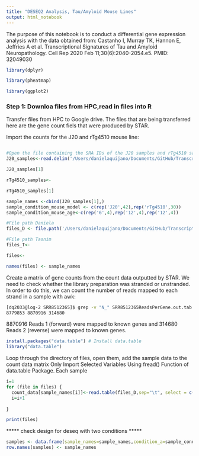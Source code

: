 ```yaml
---
title: "DESEQ2 Analysis, Tau/Amyloid Mouse Lines"
output: html_notebook
---
```


The purpose of this notebook is to conduct a differential gene expression analysis with the data obtained from:
Castanho I, Murray TK, Hannon E, Jeffries A et al. Transcriptional Signatures of Tau and Amyloid Neuropathology. Cell Rep 2020 Feb 11;30(6):2040-2054.e5. PMID: 32049030

```r

library(dplyr)

library(pheatmap)

library(ggplot2)
```



### Step 1: Downloa files from HPC,read in files into R

Transfer files from HPC to Google drive. The files that are being transferred here are the gene count fiels that were produced by STAR. 

Import the counts for the J20 and rTg4510 mouse line:


```r

```

```r
#Open the file containing the SRA IDs of the J20 samples and rTg4510 samples
J20_samples<-read.delim('/Users/danielaquijano/Documents/GitHub/Transcriptomics-Final-Project-/Data_Retrieval/SRR_Acc_List_J20_6m_12m.txt',header=FALSE)

```

```r
J20_samples[1]
```


```r
rTg4510_samples<-
```

```r
rTg4510_samples[1]
```

```r

sample_names <-cbind(J20_samples[1],)
sample_condition_mouse_model <- c(rep('J20',42),rep('rTg4510',30))
sample_condition_mouse_age<-c(rep('6',4),rep('12',4),rep('12',4))
```

```r
#File path Daniela
files_D <- file.path('/Users/danielaquijano/Documents/GitHub/Transcriptomics-Final-Project/source_files/J_20_samples',paste(sample_names,"ReadsPerGene.out.tab",sep=""))
```

```r
#File path Tasnim
files_T<-

```

```r
files<-
```

```r
names(files) <- sample_names
```


Create a matrix of gene counts from the count data outputted by STAR. We need to check whether the library preparation was stranded or unstranded. In order to do this, we can count the number of reads mapped to each strand in a sample with awk:

```bash
[dq2033@log-2 SRR8512365]$ grep -v "N_" SRR8512365ReadsPerGene.out.tab | awk '{unst+=$2;forw+=$3;rev+=$4}END{print unst,forw,rev}'
8779853 8870916 314680
```
8870916 Reads 1 (forward) were mapped to known genes and  314680 Reads 2 (reverse) were mapped to known genes. 




```r
install.packages("data.table") # Install data.table
library("data.table")    
```

Loop through the directory of files, open them, add the sample data to the count data matrix
Only Import Selected Variables Using fread() Function of data.table Package. Each sample 
```r
i=1
for (file in files) {
  count_data[sample_names[i]]<-read.table(files_D,sep="\t", select = c("x1", "x2", "x4"))
  i=i+1
  
}
```

```r
print(files)
```

***** check design for deseq with two conditions *****
```r

samples <- data.frame(sample_names=sample_names,condition_a=sample_condition_mouse_model, condition_b=sample_condition_mouse_age)
row.names(samples) <- sample_names
```


